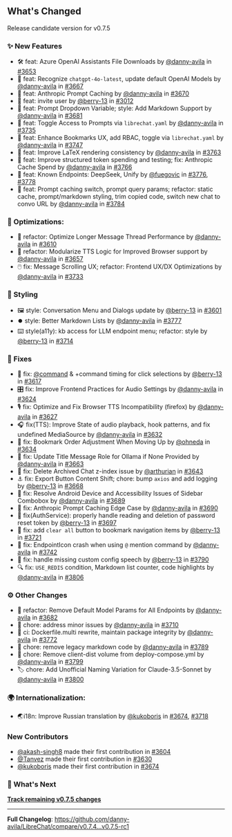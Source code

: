 ## What's Changed

Release candidate version for v0.7.5

### ✨ New Features

- 🛠️ feat: Azure OpenAI Assistants File Downloads by [@danny-avila](https://github.com/@danny-avila) in [#3653](https://github.com/danny-avila/LibreChat/pull/3653)
- 🤖 feat: Recognize `chatgpt-4o-latest`, update default OpenAI Models by [@danny-avila](https://github.com/@danny-avila) in [#3667](https://github.com/danny-avila/LibreChat/pull/3667)
- 💾 feat: Anthropic Prompt Caching by [@danny-avila](https://github.com/@danny-avila) in [#3670](https://github.com/danny-avila/LibreChat/pull/3670)
- 📩 feat: invite user by [@berry-13](https://github.com/@berry-13) in [#3012](https://github.com/danny-avila/LibreChat/pull/3012)
- 🧪 feat: Prompt Dropdown Variable; style: Add Markdown Support by [@danny-avila](https://github.com/@danny-avila) in [#3681](https://github.com/danny-avila/LibreChat/pull/3681)
- 🔐 feat: Toggle Access to Prompts via `librechat.yaml` by [@danny-avila](https://github.com/@danny-avila) in [#3735](https://github.com/danny-avila/LibreChat/pull/3735)
- 🔖 feat: Enhance Bookmarks UX, add RBAC, toggle via `librechat.yaml` by [@danny-avila](https://github.com/@danny-avila) in [#3747](https://github.com/danny-avila/LibreChat/pull/3747)
- 🧮 feat: Improve LaTeX rendering consistency by [@danny-avila](https://github.com/@danny-avila) in [#3763](https://github.com/danny-avila/LibreChat/pull/3763)
- 🧮 feat: Improve structured token spending and testing; fix: Anthropic Cache Spend by [@danny-avila](https://github.com/@danny-avila) in [#3766](https://github.com/danny-avila/LibreChat/pull/3766)
- 🐋 feat: Known Endpoints: DeepSeek, Unify by [@fuegovic](https://github.com/@fuegovic) in [#3776](https://github.com/danny-avila/LibreChat/pull/3776), [#3778](https://github.com/danny-avila/LibreChat/pull/3778)
- 🧠 feat: Prompt caching switch, prompt query params; refactor: static cache, prompt/markdown styling, trim copied code, switch new chat to convo URL by [@danny-avila](https://github.com/@danny-avila) in [#3784](https://github.com/danny-avila/LibreChat/pull/3784)

### 🚀 Optimizations:

- 📜 refactor: Optimize Longer Message Thread Performance by [@danny-avila](https://github.com/@danny-avila) in [#3610](https://github.com/danny-avila/LibreChat/pull/3610)
- 🔀 refactor: Modularize TTS Logic for Improved Browser support by [@danny-avila](https://github.com/@danny-avila) in [#3657](https://github.com/danny-avila/LibreChat/pull/3657)
- 🖱️ fix: Message Scrolling UX; refactor: Frontend UX/DX Optimizations by [@danny-avila](https://github.com/@danny-avila) in [#3733](https://github.com/danny-avila/LibreChat/pull/3733)

### 🎨 Styling

- 🖼️ style: Conversation Menu and Dialogs update by [@berry-13](https://github.com/@berry-13) in [#3601](https://github.com/danny-avila/LibreChat/pull/3601)
- ⏺️ style: Better Markdown Lists by [@danny-avila](https://github.com/@danny-avila) in [#3777](https://github.com/danny-avila/LibreChat/pull/3777)
- ⌨️ style(a11y): kb access for LLM endpoint menu; refactor: style by [@berry-13](https://github.com/@berry-13) in [#3714](https://github.com/danny-avila/LibreChat/pull/3714)

### 🔧 Fixes

- 📧 fix: [@command](https://github.com/@command) & +command timing for click selections by [@berry-13](https://github.com/@berry-13) in [#3617](https://github.com/danny-avila/LibreChat/pull/3617)
- 🎛️ fix: Improve Frontend Practices for Audio Settings by [@danny-avila](https://github.com/@danny-avila) in [#3624](https://github.com/danny-avila/LibreChat/pull/3624)
- 🎙️ fix: Optimize and Fix Browser TTS Incompatibility (firefox) by [@danny-avila](https://github.com/@danny-avila) in [#3627](https://github.com/danny-avila/LibreChat/pull/3627)
- 🎧 fix(TTS): Improve State of audio playback, hook patterns, and fix undefined MediaSource by [@danny-avila](https://github.com/@danny-avila) in [#3632](https://github.com/danny-avila/LibreChat/pull/3632)
- 🔧 fix: Bookmark Order Adjustment When Moving Up by [@ohneda](https://github.com/@ohneda) in [#3634](https://github.com/danny-avila/LibreChat/pull/3634)
- 🦙 fix: Update Title Message Role for Ollama if None Provided by [@danny-avila](https://github.com/@danny-avila) in [#3663](https://github.com/danny-avila/LibreChat/pull/3663)
- 🔧 fix: Delete Archived Chat z-index issue by [@arthurian](https://github.com/@arthurian) in [#3643](https://github.com/danny-avila/LibreChat/pull/3643)
- ⚓ fix: Export Button Content Shift; chore: bump `axios` and add logging by [@berry-13](https://github.com/@berry-13) in [#3668](https://github.com/danny-avila/LibreChat/pull/3668)
- 📱 fix: Resolve Android Device and Accessibility Issues of Sidebar Combobox by [@danny-avila](https://github.com/@danny-avila) in [#3689](https://github.com/danny-avila/LibreChat/pull/3689)
- 🐛 fix: Anthropic Prompt Caching Edge Case by [@danny-avila](https://github.com/@danny-avila) in [#3690](https://github.com/danny-avila/LibreChat/pull/3690)
- 🔑 fix(AuthService): properly handle reading and deletion of password reset token by [@berry-13](https://github.com/@berry-13) in [#3697](https://github.com/danny-avila/LibreChat/pull/3697)
- 🔧 fix: add `clear all` button to bookmark navigation items by [@berry-13](https://github.com/@berry-13) in [#3721](https://github.com/danny-avila/LibreChat/pull/3721)
- 🔧 fix: EndpointIcon crash when using `@` mention command by [@danny-avila](https://github.com/@danny-avila) in [#3742](https://github.com/danny-avila/LibreChat/pull/3742)
- 🔧 fix: handle missing custom config speech by [@berry-13](https://github.com/@berry-13) in [#3790](https://github.com/danny-avila/LibreChat/pull/3790)
- 🔍 fix: `USE_REDIS` condition, Markdown list counter, code highlights by [@danny-avila](https://github.com/@danny-avila) in [#3806](https://github.com/danny-avila/LibreChat/pull/3806)

### ⚙️ Other Changes

- 🤖 refactor: Remove Default Model Params for All Endpoints by [@danny-avila](https://github.com/@danny-avila) in [#3682](https://github.com/danny-avila/LibreChat/pull/3682)
- 🧹 chore: address minor issues by [@danny-avila](https://github.com/@danny-avila) in [#3710](https://github.com/danny-avila/LibreChat/pull/3710)
- 🐋 ci: Dockerfile.multi rewrite, maintain package integrity by [@danny-avila](https://github.com/@danny-avila) in [#3772](https://github.com/danny-avila/LibreChat/pull/3772)
- 🧹 chore: remove legacy markdown code by [@danny-avila](https://github.com/@danny-avila) in [#3789](https://github.com/danny-avila/LibreChat/pull/3789)
- 🚚 chore: Remove client-dist volume from deploy-compose.yml by [@danny-avila](https://github.com/@danny-avila) in [#3799](https://github.com/danny-avila/LibreChat/pull/3799)
- 🏷️ chore: Add Unofficial Naming Variation for Claude-3.5-Sonnet by [@danny-avila](https://github.com/@danny-avila) in [#3800](https://github.com/danny-avila/LibreChat/pull/3800)

### 🌍 Internationalization:

- 🌏i18n: Improve Russian translation by [@kukoboris](https://github.com/@kukoboris) in [#3674](https://github.com/danny-avila/LibreChat/pull/3674), [#3718](https://github.com/danny-avila/LibreChat/pull/3718)

### New Contributors

- [@akash-singh8](https://github.com/@akash-singh8) made their first contribution in [#3604](https://github.com/danny-avila/LibreChat/pull/3604)
- [@Tanvez](https://github.com/@Tanvez) made their first contribution in [#3630](https://github.com/danny-avila/LibreChat/pull/3630)
- [@kukoboris](https://github.com/@kukoboris) made their first contribution in [#3674](https://github.com/danny-avila/LibreChat/pull/3674)

### 👀 What's Next

**[Track remaining v0.7.5 changes](https://github.com/danny-avila/LibreChat/milestone/7)**

---

**Full Changelog**: https://github.com/danny-avila/LibreChat/compare/v0.7.4...v0.7.5-rc1
